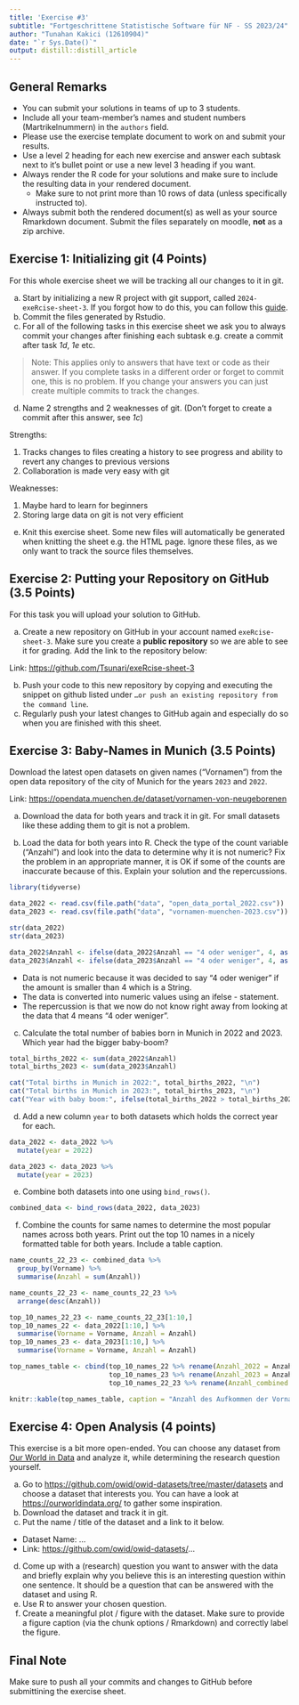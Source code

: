 ```yaml
---
title: 'Exercise #3'
subtitle: "Fortgeschrittene Statistische Software für NF - SS 2023/24"
author: "Tunahan Kakici (12610904)"
date: "`r Sys.Date()`"
output: distill::distill_article
---
```


## General Remarks

-   You can submit your solutions in teams of up to 3 students.
-   Include all your team-member's names and student numbers
    (Martrikelnummern) in the `authors` field.
-   Please use the exercise template document to work on and submit your
    results.
-   Use a level 2 heading for each new exercise and answer each subtask
    next to it's bullet point or use a new level 3 heading if you want.
-   Always render the R code for your solutions and make sure to include
    the resulting data in your rendered document.
    -   Make sure to not print more than 10 rows of data (unless
        specifically instructed to).
-   Always submit both the rendered document(s) as well as your source
    Rmarkdown document. Submit the files separately on moodle, **not**
    as a zip archive.

## Exercise 1: Initializing git (4 Points)

For this whole exercise sheet we will be tracking all our changes to it
in git.

a)  Start by initializing a new R project with git support, called
    `2024-exeRcise-sheet-3`. If you forgot how to do this, you can
    follow this
    [guide](https://malikaihle.github.io/Introduction-RStudio-Git-GitHub/rstudio_project.html).
b)  Commit the files generated by Rstudio.
c)  For all of the following tasks in this exercise sheet we ask you to
    always commit your changes after finishing each subtask e.g. create
    a commit after task *1d*, *1e* etc.

> Note: This applies only to answers that have text or code as their
> answer. If you complete tasks in a different order or forget to commit
> one, this is no problem. If you change your answers you can just
> create multiple commits to track the changes.

d)  Name 2 strengths and 2 weaknesses of git. (Don't forget to create a
    commit after this answer, see *1c*)
    
Strengths:
    
  1. Tracks changes to files creating a history to see progress and ability to revert any changes to previous versions
  2. Collaboration is made very easy with git
    
Weaknesses:
    
  1. Maybe hard to learn for beginners
  2. Storing large data on git is not very efficient
    
e)  Knit this exercise sheet. Some new files will automatically be
    generated when knitting the sheet e.g. the HTML page. Ignore these
    files, as we only want to track the source files themselves.

## Exercise 2: Putting your Repository on GitHub (3.5 Points)

For this task you will upload your solution to GitHub.

a)  Create a new repository on GitHub in your account named
    `exeRcise-sheet-3`. Make sure you create a **public repository** so
    we are able to see it for grading. Add the link to the repository
    below:
    
Link: <https://github.com/Tsunari/exeRcise-sheet-3>
    
b)  Push your code to this new repository by copying and executing the
    snippet on github listed under
    `…or push an existing repository from the command line`.
c)  Regularly push your latest changes to GitHub again and especially do
    so when you are finished with this sheet.

## Exercise 3: Baby-Names in Munich (3.5 Points)

Download the latest open datasets on given names ("Vornamen") from the
open data repository of the city of Munich for the years `2023` and
`2022`.

Link: <https://opendata.muenchen.de/dataset/vornamen-von-neugeborenen>

a)  Download the data for both years and track it in git. For small
    datasets like these adding them to git is not a problem.

b)  Load the data for both years into R. Check the type of the count
    variable ("Anzahl") and look into the data to determine why it is
    not numeric? Fix the problem in an appropriate manner, it is OK if
    some of the counts are inaccurate because of this. Explain your
    solution and the repercussions.
    
```r
library(tidyverse)

data_2022 <- read.csv(file.path("data", "open_data_portal_2022.csv"))
data_2023 <- read.csv(file.path("data", "vornamen-muenchen-2023.csv"))

str(data_2022)
str(data_2023)

data_2022$Anzahl <- ifelse(data_2022$Anzahl == "4 oder weniger", 4, as.numeric(data_2022$Anzahl))
data_2023$Anzahl <- ifelse(data_2023$Anzahl == "4 oder weniger", 4, as.numeric(data_2023$Anzahl))
```
    
- Data is not numeric because it was decided to say "4 oder weniger" if the amount is smaller than 4 which is a String.
- The data is converted into numeric values using an ifelse - statement. 
- The repercussion is that we now do not know right away from looking at the data that 4 means "4 oder weniger".


c)  Calculate the total number of babies born in Munich in 2022
    and 2023. Which year had the bigger baby-boom?
    
```r
total_births_2022 <- sum(data_2022$Anzahl)
total_births_2023 <- sum(data_2023$Anzahl)

cat("Total births in Munich in 2022:", total_births_2022, "\n")
cat("Total births in Munich in 2023:", total_births_2023, "\n")
cat("Year with baby boom:", ifelse(total_births_2022 > total_births_2023, "2022", "2023"))
```
    
d)  Add a new column `year` to both datasets which holds the correct
    year for each.

```r
data_2022 <- data_2022 %>%
  mutate(year = 2022)

data_2023 <- data_2023 %>%
  mutate(year = 2023)
```

e)  Combine both datasets into one using `bind_rows()`.

```r
combined_data <- bind_rows(data_2022, data_2023)
```

f)  Combine the counts for same names to determine the most popular
    names across both years. Print out the top 10 names in a nicely
    formatted table for both years. Include a table caption.
    
```r
name_counts_22_23 <- combined_data %>%
  group_by(Vorname) %>%
  summarise(Anzahl = sum(Anzahl))

name_counts_22_23 <- name_counts_22_23 %>%
  arrange(desc(Anzahl))

top_10_names_22_23 <- name_counts_22_23[1:10,]
top_10_names_22 <- data_2022[1:10,] %>%
  summarise(Vorname = Vorname, Anzahl = Anzahl)
top_10_names_23 <- data_2023[1:10,] %>%
  summarise(Vorname = Vorname, Anzahl = Anzahl)

top_names_table <- cbind(top_10_names_22 %>% rename(Anzahl_2022 = Anzahl),
                         top_10_names_23 %>% rename(Anzahl_2023 = Anzahl),
                         top_10_names_22_23 %>% rename(Anzahl_combined = Anzahl))

knitr::kable(top_names_table, caption = "Anzahl des Aufkommen der Vornamen Nulljähriger in München")
```
    

## Exercise 4: Open Analysis (4 points)

This exercise is a bit more open-ended. You can choose any dataset from
[Our World in Data](https://ourworldindata.org/) and analyze it, while
determining the research question yourself.

a)  Go to <https://github.com/owid/owid-datasets/tree/master/datasets>
    and choose a dataset that interests you. You can have a look at
    <https://ourworldindata.org/> to gather some inspiration.
b)  Download the dataset and track it in git.
c)  Put the name / title of the dataset and a link to it below.

-   Dataset Name: ...
-   Link: <https://github.com/owid/owid-datasets/>...

d)  Come up with a (research) question you want to answer with the data
    and briefly explain why you believe this is an interesting question
    within one sentence. It should be a question that can be answered
    with the dataset and using R.
e)  Use R to answer your chosen question.
f)  Create a meaningful plot / figure with the dataset. Make sure to
    provide a figure caption (via the chunk options / Rmarkdown) and
    correctly label the figure.

## Final Note

Make sure to push all your commits and changes to GitHub before
submittining the exercise sheet.

